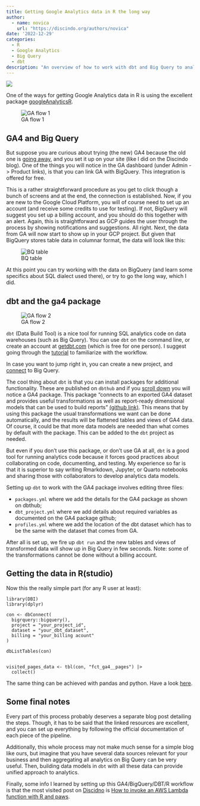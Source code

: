 ```yaml
---
title: Getting Google Analytics data in R the long way
author: 
  - name: novica
    url: "https://discindo.org/authors/novica"
date: '2022-12-29'
categories:
  - R
  - Google Analytics
  - Big Query
  - dbt
description: "An overview of how to work with dbt and Big Query to analyze Google Analytics data"
---
```


[![](https://ko-fi.com/img/githubbutton_sm.svg)](https://ko-fi.com/J3J8133RYV)

One of the ways for getting Google Analytics data in R is using the excellent
package [googleAnalyticsR](https://code.markedmondson.me/googleAnalyticsR/). 

![GA flow 1](images/text1526.png)

## GA4 and Big Query

But suppose you are curious about trying (the new) GA4 because the old one is [going away](https://support.google.com/analytics/answer/11583528?hl=en), and you set it up on your site (like I did on the Discindo blog). One of the things you will notice in the GA dashboard (under Admin -> Product links), is that you can link GA with BigQuery. This integration is offered for free. 

This is a rather straightforward procedure as you get to click though a bunch of screens and at the end, the connection is established. Now, if you are new to the Google Cloud Platform, you will of course need to set up an account (and receive some credits to use for testing). If not, BigQuery will suggest you set up a billing account, and you should do this together with an alert. Again, this is straightforward as GCP guides the user through the process by showing notifications and suggestions. 
All right. Next, the data from GA will now start to show up in your GCP project. But given that BigQuery stores table data in columnar format, the data will look like this:

![BQ table](images/Screenshot_20221229_181036.png)

At this point you can try working with the data on BigQuery (and learn some specifics about SQL dialect used there), or try to go the long way, which I did.

## dbt and the ga4 package

![GA flow 2](images/text1526-2.png)

`dbt` (Data Build Tool) is a nice tool for running SQL analytics code on data warehouses (such as Big Query). You can use `dbt` on the command line, or create an account at [getdbt.com](https://www.getdbt.com) (which is free for one person). I suggest going through the [tutorial](https://docs.getdbt.com/docs/get-started/getting-started/overview) to familiarize with the workflow. 

In case you want to jump right in, you can create a new project, and [connect](https://docs.getdbt.com/docs/get-started/getting-started/getting-set-up/setting-up-bigquery) to Big Query.

The cool thing about `dbt` is that you can install packages for additional functionality. These are published on `dbthub` and if you [scroll down](https://hub.getdbt.com/) you will notice a GA4 package. This package "connects to an exported GA4 dataset and provides useful transformations as well as report-ready dimensional models that can be used to build reports" [(github link)](https://github.com/Velir/dbt-ga4). This means that by using this package the usual transformations we want can be done automatically, and the results will be flattened tables and views of GA4 data. Of course, it could be that more data models are needed than what comes by default with the package. This can be added to the `dbt` project as needed.

But even if you don't use this package, or don't use GA at all, `dbt` is a good tool for running analytics code because it forces good practices about collaborating on code, documenting, and testing. My experience so far is that it is superior to say writing Rmarkdown, Jupyter, or Quarto notebooks and sharing those with collaborators to develop analytics data models.

Setting up `dbt` to work with the GA4 package involves editing three files:

- `packages.yml` where we add the details for the GA4 package as shown on dbthub;
- `dbt_project.yml` where we add details about required variables as documented on the GA4 package github;
- `profiles.yml` where we add the location of the dbt dataset which has to be the same with the dataset that comes from GA.

After all is set up, we fire up `dbt run` and the new tables and views of transformed data will show up in Big Query in few seconds. Note: some of the transformations cannot be done without a billing account. 

## Getting the data in R(studio)

Now this the really simple part (for any R user at least): 

```
library(DBI)
library(dplyr)

con <- dbConnect(
  bigrquery::bigquery(),
  project = "your_project_id",
  dataset = "your_dbt_dataset",
  billing = "your_billing acount"
)

dbListTables(con)


visited_pages_data <- tbl(con, "fct_ga4__pages") |> 
  collect()
```

The same thing can be achieved with pandas and python.  Have a look [here](https://cloud.google.com/bigquery/docs/pandas-gbq-migration).

## Some final notes

Every part of this process probably deserves a separate blog post detailing the steps. Though, it has to be said that the linked resources are excellent, and you can set up everything by following the official documentation of each piece of the pipeline.

Additionally, this whole process may not make much sense for a simple blog like ours, but imagine that you have several data sources relevant for your business and then aggregating all analytics on Big Query can be very useful. Then, building data models in `dbt` with all these data can provide unified approach to analytics.

Finally, some info I learned by setting up this GA4/BigQuery/DBT/R workflow is that the most visited post on [Discidno](https://discindo.org/) is [How to invoke an AWS Lambda function with R and paws](https://discindo.org/post/invoke-an-aws-lambda-function-with-r-and-paws/).
